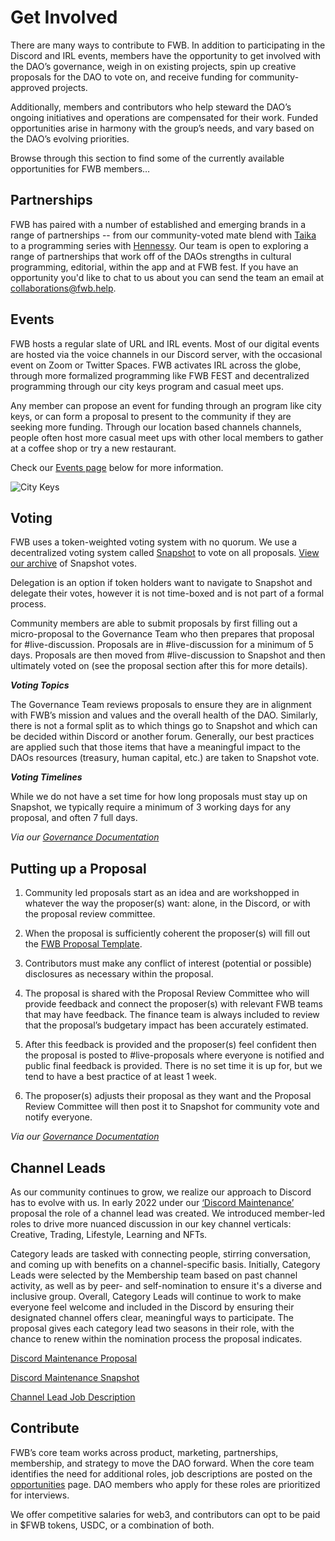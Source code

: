 # Get Involved

There are many ways to contribute to FWB. In addition to participating in the Discord and IRL events, members have the opportunity to get involved with the DAO’s governance, weigh in on existing projects, spin up creative proposals for the DAO to vote on, and receive funding for community-approved projects.

Additionally, members and contributors who help steward the DAO’s ongoing initiatives and operations are compensated for their work. Funded opportunities arise in harmony with the group’s needs, and vary based on the DAO’s evolving priorities.

Browse through this section to find some of the currently available opportunities for FWB members…

## Partnerships

FWB has paired with a number of established and emerging brands in a range of partnerships -- from our community-voted mate blend with [Taika](https://mate.taika.co/) to a programming series with [Hennessy](https://www.cafe11.xyz/). Our team is open to exploring a range of partnerships that work off of the DAOs strengths in cultural programming, editorial, within the app and at FWB fest. If you have an opportunity you'd like to chat to us about you can send the team an email at [collaborations@fwb.help](collaborations@fwb.help).

## Events

FWB hosts a regular slate of URL and IRL events. Most of our digital events are hosted via the voice channels in our Discord server, with the occasional event on Zoom or Twitter Spaces. FWB activates IRL across the globe, through more formalized programming like FWB FEST and decentralized programming through our city keys program and casual meet ups.

Any member can propose an event for funding through an program like city keys, or can form a proposal to present to the community if they are seeking more funding. Through our location based channels channels, people often host more casual meet ups with other local members to gather at a coffee shop or try a new restaurant.

Check our [Events page](https://wiki.fwb.help/Events) below for more information. 

![City Keys](https://github.com/friends-with-benefits/fwb-wiki/blob/main/public/FWB%20Events.jpg?raw=true)

## Voting

FWB uses a token-weighted voting system with no quorum. We use a decentralized voting system called [Snapshot](https://snapshot.org/#/) to vote on all proposals. [View our archive](https://snapshot.org/#/friendswithbenefits.eth) of Snapshot votes.

Delegation is an option if token holders want to navigate to Snapshot and delegate their votes, however it is not time-boxed and is not part of a formal process.

Community members are able to submit proposals by first filling out a micro-proposal to the Governance Team who then prepares that proposal for #live-discussion. Proposals are in #live-discussion for a minimum of 5 days. Proposals are then moved from #live-discussion to Snapshot and then ultimately voted on (see the proposal section after this for more details).

**_Voting Topics_**

The Governance Team reviews proposals to ensure they are in alignment with FWB’s mission and values and the overall health of the DAO. Similarly, there is not a formal split as to which things go to Snapshot and which can be decided within Discord or another forum. Generally, our best practices are applied such that those items that have a meaningful impact to the DAOs resources (treasury, human capital, etc.) are taken to Snapshot vote.

**_Voting Timelines_**

While we do not have a set time for how long proposals must stay up on Snapshot, we typically require a minimum of 3 working days for any proposal, and often 7 full days.

_Via our [Governance Documentation](https://docs.google.com/document/d/1vJ-8sgLcnAXKIlvzm7CtnW5x-GUqfSJxv1_AENaxyy0/edit#)_

## Putting up a Proposal

1. Community led proposals start as an idea and are workshopped in whatever the way the proposer(s) want: alone, in the Discord, or with the proposal review committee.

2. When the proposal is sufficiently coherent the proposer(s) will fill out the [FWB Proposal Template](https://docs.google.com/document/d/1QYMfg9n2FOWm8qyRSxaVLcw2f0lhUwjLd1jDLKYVGwQ/edit).

3. Contributors must make any conflict of interest (potential or possible) disclosures as necessary within the proposal.

4. The proposal is shared with the Proposal Review Committee who will provide feedback and connect the proposer(s) with relevant FWB teams that may have feedback. The finance team is always included to review that the proposal’s budgetary impact has been accurately estimated.

5. After this feedback is provided and the proposer(s) feel confident then the proposal is posted to #live-proposals where everyone is notified and public final feedback is provided. There is no set time it is up for, but we tend to have a best practice of at least 1 week.

6. The proposer(s) adjusts their proposal as they want and the Proposal Review Committee will then post it to Snapshot for community vote and notify everyone.

_Via our [Governance Documentation](https://docs.google.com/document/d/1vJ-8sgLcnAXKIlvzm7CtnW5x-GUqfSJxv1_AENaxyy0/edit#)_

## Channel Leads

As our community continues to grow, we realize our approach to Discord has to evolve with us. In early 2022 under our [‘Discord Maintenance’](https://docs.google.com/document/d/1GbU-Px6nz569JA-kY2pU2NwAHScp9Mj9T72h9OxfGU0/edit#heading=h.sesiqic6ufk4) proposal the role of a channel lead was created. We introduced member-led roles to drive more nuanced discussion in our key channel verticals: Creative, Trading, Lifestyle, Learning and NFTs.

Category leads are tasked with connecting people, stirring conversation, and coming up with benefits on a channel-specific basis. Initially, Category Leads were selected by the Membership team based on past channel activity, as well as by peer- and self-nomination to ensure it's a diverse and inclusive group. Overall, Category Leads will continue to work to make everyone feel welcome and included in the Discord by ensuring their designated channel offers clear, meaningful ways to participate. The proposal gives each category lead two seasons in their role, with the chance to renew within the nomination process the proposal indicates.

[Discord Maintenance Proposal](https://docs.google.com/document/d/1GbU-Px6nz569JA-kY2pU2NwAHScp9Mj9T72h9OxfGU0/edit#heading=h.sesiqic6ufk4)

[Discord Maintenance Snapshot](https://snapshot.org/#/friendswithbenefits.eth/proposal/0xbec91990ee10e9ce937a11cb634b7f89d82e46b7dc894d71565e9b08a7c2bf98)

[Channel Lead Job Description](https://docs.google.com/document/d/1iWbfm1ckenN-eHxjhlHCTX6poED3_KGhk1fCuoQ7ju8/edit)


## Contribute

FWB’s core team works across product, marketing, partnerships, membership, and strategy to move the DAO forward. When the core team identifies the need for additional roles, job descriptions are posted on the [opportunities](https://www.fwb.help/opportunities) page. DAO members who apply for these roles are prioritized for interviews.

We offer competitive salaries for web3, and contributors can opt to be paid in \$FWB tokens, USDC, or a combination of both.
